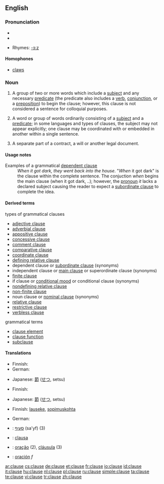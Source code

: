 ==English==

===Pronunciation===
* {{IPA|/klɔːz/}}
* {{audio|en-us-clause.ogg|Audio (US)}}

* Rhymes: [[Rhymes:English:-ɔːz|-ɔːz]]

====Homophones====
* [[claws]]

===Noun===
{{en-noun}}

# {{informal}} A group of two or more words which include a [[subject]] and any necessary [[predicate]] (the predicate also includes a [[verb]], [[conjunction]], or a [[preposition]]) to begin the clause; however, this clause is not considered a sentence for colloquial purposes.
# {{grammar}} A word or group of words ordinarily consisting of a [[subject]] and a [[predicate]]; in some languages and  types of clauses, the subject may not appear explicitly; one clause may be coordinated with or embedded in another within a single sentence.
# {{law}} A separate part of a contract, a will or another legal document.

====Usage notes====
; Examples of a grammatical [[dependent clause]]
: ''When it got dark, they went back into the house''. "''When'' it got dark" is the clause within the complete sentence. The conjuction ''when'' begins the main clause (when it got dark, ..); however, the [[pronoun]] ''it'' lacks a declared subject causing the reader to expect a [[subordinate clause]] to complete the idea.

====Derived terms====
;types of grammatical clauses
* [[adjective clause]]
* [[adverbial clause]]
* [[appositive clause]]
* [[concessive clause]]
* [[comment clause]]
* [[comparative clause]]
* [[coordinate clause]]
* [[defining relative clause]]
* dependent clause or [[subordinate clause]] (synonyms)
* independent clause or [[main clause]] or superordinate clause (synonyms)
* [[finite clause]]
* if clause or [[conditional mood]] or conditional clause (synonyms)
* [[nondefining relative clause]]
* [[non-finite clause]]
* noun clause or [[nominal clause]] (synonyms)
* [[relative clause]]
* [[restrictive clause]]
* [[verbless clause]]

;grammatical terms
* [[clause element]]
* [[clause function]]
* [[subclause]]

====Translations====
{{trans-top|(colloquial) a group of two or more words which include a subject and any necessary predicate}}
* Finnish: {{t+|fi|lause}}
* German: {{t+|de|Nebensatz|m}}
{{trans-mid}}
* Japanese: [[節]] ([[せつ]], setsu)
{{trans-bottom}}

{{trans-top|(grammar) a word or group of words ordinarily consisting of a subject and a predicate}}
* Finnish: {{t+|fi|lause}}
{{trans-mid}}
* Japanese: [[節]] ([[せつ]], setsu)
{{trans-bottom}}

{{trans-top|a separate part of a contract}}
* Finnish: [[lauseke]], [[sopimuskohta]]
{{trans-mid}}
* German: {{t+|de|Klausel|f}}
{{trans-bottom}}

{{checktrans-top}}
* {{ttbc|Hebrew}}: [[סעיף]] (sa'yf) {{m}} (3)
* {{ttbc|Interlingua}}: [[clausa]]
{{trans-mid}}
* {{ttbc|Portuguese}}: [[oração]] {{f}} (2), [[cláusula]] {{f}} (3)
* {{ttbc|Spanish}}: [[oración]] ''f''
{{trans-bottom}}

[[ar:clause]]
[[cs:clause]]
[[de:clause]]
[[et:clause]]
[[fr:clause]]
[[io:clause]]
[[id:clause]]
[[it:clause]]
[[hu:clause]]
[[nl:clause]]
[[pl:clause]]
[[ru:clause]]
[[simple:clause]]
[[ta:clause]]
[[te:clause]]
[[vi:clause]]
[[tr:clause]]
[[zh:clause]]